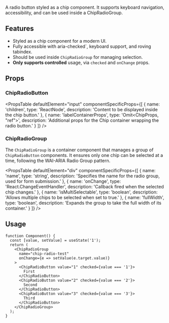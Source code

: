 
A radio button styled as a chip component. It supports keyboard navigation,
accessibility, and can be used inside a ChipRadioGroup.

## Features

- Styled as a chip component for a modern UI.
- Fully accessible with aria-checked`, keyboard support, and roving tabindex.
- Should be used inside `ChipRadioGroup` for managing selection.
- **Only supports controlled** usage, via `checked` and `onChange` props.

## Props

### ChipRadioButton

<PropsTable
  defaultElement="input"
  componentSpecificProps={[
    {
      name: 'children',
      type: 'ReactNode',
      description: 'Content to be displayed inside the chip button.'
    },
    {
      name: 'labelContainerProps',
      type: 'Omit<ChipProps, "ref">',
      description:
        'Additional props for the Chip container wrapping the radio button.'
    }
  ]}
/>

### ChipRadioGroup

The `ChipRadioGroup` is a container component that manages a group of
`ChipRadioButton` components. It ensures only one chip can be selected at a
time, following the WAI-ARIA Radio Group pattern.

<PropsTable
  defaultElement="div"
  componentSpecificProps={[
    {
      name: 'name',
      type: 'string',
      description:
        'Specifies the name for the radio group, used for form submission.'
    },
    {
      name: 'onChange',
      type: 'React.ChangeEventHandler<HTMLInputElement>',
      description: 'Callback fired when the selected chip changes.'
    },
    {
      name: 'isMultiSelectable',
      type: 'boolean',
      description: 'Allows multiple chips to be selected when set to true.'
    },
    {
      name: 'fullWidth',
      type: 'boolean',
      description: 'Expands the group to take the full width of its container.'
    }
  ]}
/>

## Usage

```tsx live
function Component() {
  const [value, setValue] = useState('1');
  return (
    <ChipRadioGroup
      name="chip-radio-test"
      onChange={e => setValue(e.target.value)}
    >
      <ChipRadioButton value="1" checked={value === '1'}>
        First
      </ChipRadioButton>
      <ChipRadioButton value="2" checked={value === '2'}>
        Second
      </ChipRadioButton>
      <ChipRadioButton value="3" checked={value === '3'}>
        Third
      </ChipRadioButton>
    </ChipRadioGroup>
  );
}
```

